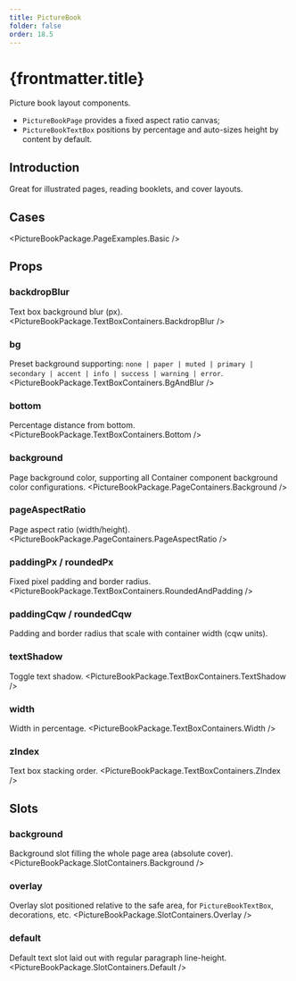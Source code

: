 ```yaml
---
title: PictureBook
folder: false
order: 18.5
---
```



# {frontmatter.title}

 Picture book layout components.

 - `PictureBookPage` provides a fixed aspect ratio canvas;
 - `PictureBookTextBox` positions by percentage and auto-sizes height by content by default.

## Introduction
Great for illustrated pages, reading booklets, and cover layouts.

## Cases

<PictureBookPackage.PageExamples.Basic />

## Props

### backdropBlur
Text box background blur (px).
<PictureBookPackage.TextBoxContainers.BackdropBlur />

### bg
Preset background supporting: `none | paper | muted | primary | secondary | accent | info | success | warning | error`.
<PictureBookPackage.TextBoxContainers.BgAndBlur />

### bottom
Percentage distance from bottom.
<PictureBookPackage.TextBoxContainers.Bottom />

### background
Page background color, supporting all Container component background color configurations.
<PictureBookPackage.PageContainers.Background />

### pageAspectRatio
Page aspect ratio (width/height).
<PictureBookPackage.PageContainers.PageAspectRatio />

### paddingPx / roundedPx
Fixed pixel padding and border radius.
<PictureBookPackage.TextBoxContainers.RoundedAndPadding />

### paddingCqw / roundedCqw
Padding and border radius that scale with container width (cqw units).


### textShadow
Toggle text shadow.
<PictureBookPackage.TextBoxContainers.TextShadow />

### width
Width in percentage.
<PictureBookPackage.TextBoxContainers.Width />

### zIndex
Text box stacking order.
<PictureBookPackage.TextBoxContainers.ZIndex />

## Slots

### background
Background slot filling the whole page area (absolute cover).
<PictureBookPackage.SlotContainers.Background />

### overlay
Overlay slot positioned relative to the safe area, for `PictureBookTextBox`, decorations, etc.
<PictureBookPackage.SlotContainers.Overlay />

### default
Default text slot laid out with regular paragraph line-height.
<PictureBookPackage.SlotContainers.Default />


